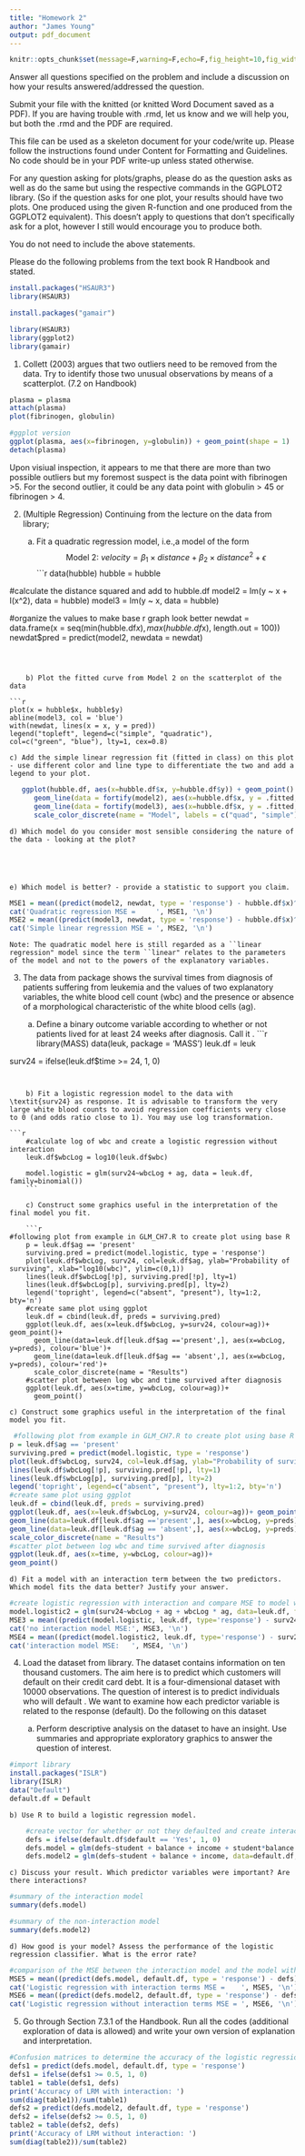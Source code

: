 ---
title: "Homework 2"
author: "James Young"
output: pdf_document
---

```{r setup, include=FALSE}
knitr::opts_chunk$set(message=F,warning=F,echo=F,fig_height=10,fig_width=7,cache = F)
```


Answer all questions specified on the problem and include a discussion on how your results answered/addressed the question.

Submit your \textbf{.rmd} file with the knitted \textbf{PDF} (or knitted Word Document saved as a PDF). If you are having trouble with .rmd, let us know and we will help you, but both the .rmd and the PDF are required.

This file can be used as a skeleton document for your code/write up. Please follow the instructions found under Content for Formatting and Guidelines. No code should be in your PDF write-up unless stated otherwise.

For any question asking for plots/graphs, please do as the question asks as well as do the same but using the respective commands in the GGPLOT2 library. (So if the question asks for one plot, your results should have two plots. One produced using the given R-function and one produced from the GGPLOT2 equivalent). This doesn't apply to questions that don't specifically ask for a plot, however I still would encourage you to produce both.

You do not need to include the above statements.

Please do the following problems from the text book R Handbook and stated.


```{r}
install.packages("HSAUR3")
library(HSAUR3)
```

```{r}
install.packages("gamair")
```


```{r}
library(HSAUR3)
library(ggplot2)
library(gamair)

```

1. Collett (2003) argues that two outliers need to be removed from the \textbf{plasma} data. Try to identify those two unusual observations by means of a scatterplot. (7.2 on Handbook)
```{r}
plasma = plasma
attach(plasma)
plot(fibrinogen, globulin)

#ggplot version
ggplot(plasma, aes(x=fibrinogen, y=globulin)) + geom_point(shape = 1)
detach(plasma)
```

Upon visiual inspection, it appears to me that there are more than two possible outliers but my foremost suspect is the data point with fibrinogen >5. For the second outlier, it could be any data point with globulin > 45 or fibrinogen > 4.

2. (Multiple Regression) Continuing from the lecture on the \textbf{hubble} data from \textbf{gamair} library;


    a) Fit a quadratic regression model, i.e.,a model of the form
$$\text{Model 2:   } velocity = \beta_1 \times distance + \beta_2 \times distance^2 +\epsilon$$
```{r}
data(hubble)
hubble = hubble
    
#calculate the distance squared and add to hubble.df
model2 = lm(y ~ x + I(x^2), data = hubble)
model3 = lm(y ~ x, data = hubble)
    
#organize the values to make base r graph look better
newdat = data.frame(x = seq(min(hubble.df$x), max(hubble.df$x), length.out = 100))
newdat$pred = predict(model2, newdata = newdat)
```



    b) Plot the fitted curve from Model 2 on the scatterplot of the data
    
```{r}

plot(x = hubble$x, hubble$y)
abline(model3, col = 'blue')
with(newdat, lines(x = x, y = pred))
legend("topleft", legend=c("simple", "quadratic"),
col=c("green", "blue"), lty=1, cex=0.8)
```
    
    
    c) Add the simple linear regression fit (fitted in class) on this plot - use different color and line type to differentiate the two and add a legend to your plot.
    
```{r}
   ggplot(hubble.df, aes(x=hubble.df$x, y=hubble.df$y)) + geom_point() + 
      geom_line(data = fortify(model2), aes(x=hubble.df$x, y = .fitted, colour='blue'), show.legend = TRUE) + 
      geom_line(data = fortify(model3), aes(x=hubble.df$x, y = .fitted, colour='red'), show.legend = TRUE) +
      scale_color_discrete(name = "Model", labels = c("quad", "simple"))
```

    
    d) Which model do you consider most sensible considering the nature of the data - looking at the plot? 
    

    

    
    e) Which model is better? - provide a statistic to support you claim.
    
```{r}
MSE1 = mean((predict(model2, newdat, type = 'response') - hubble.df$x)^2)
cat('Quadratic regression MSE =     ', MSE1, '\n')
MSE2 = mean((predict(model3, newdat, type = 'response') - hubble.df$x)^2)
cat('Simple linear regression MSE = ', MSE2, '\n')
```

    
    Note: The quadratic model here is still regarded as a ``linear regression" model since the term ``linear" relates to the parameters of the model and not to the powers of the explanatory variables. 

3. The \textbf{leuk} data from package \textbf{MASS} shows the survival times from diagnosis of patients suffering from leukemia and the values of two explanatory variables, the white blood cell count (wbc) and the presence or absence of a morphological characteristic of the white blood cells (ag). 

    a) Define a binary outcome variable according to whether or not patients lived for at least 24 weeks after diagnosis. Call it \textit{surv24}. 
```{r}
library(MASS)
data(leuk, package = 'MASS')
leuk.df = leuk
    
surv24 = ifelse(leuk.df$time >= 24, 1, 0)
```
    
    
    b) Fit a logistic regression model to the data with \textit{surv24} as response. It is advisable to transform the very large white blood counts to avoid regression coefficients very close to 0 (and odds ratio close to 1). You may use log transformation.
    
```{r}
    #calculate log of wbc and create a logistic regression without interaction
    leuk.df$wbcLog = log10(leuk.df$wbc)
    
    model.logistic = glm(surv24~wbcLog + ag, data = leuk.df, family=binomial())
    ```
    
    c) Construct some graphics useful in the interpretation of the final model you fit. 
    
    ```{r, echo=FALSE}
#following plot from example in GLM_CH7.R to create plot using base R
    p = leuk.df$ag == 'present'
    surviving.pred = predict(model.logistic, type = 'response')
    plot(leuk.df$wbcLog, surv24, col=leuk.df$ag, ylab="Probability of surviving", xlab="log10(wbc)", ylim=c(0,1))
    lines(leuk.df$wbcLog[!p], surviving.pred[!p], lty=1)
    lines(leuk.df$wbcLog[p], surviving.pred[p], lty=2)
    legend('topright', legend=c("absent", "present"), lty=1:2, bty='n')
    #create same plot using ggplot
    leuk.df = cbind(leuk.df, preds = surviving.pred)
    ggplot(leuk.df, aes(x=leuk.df$wbcLog, y=surv24, colour=ag))+ geom_point()+
      geom_line(data=leuk.df[leuk.df$ag =='present',], aes(x=wbcLog, y=preds), colour='blue')+
      geom_line(data=leuk.df[leuk.df$ag == 'absent',], aes(x=wbcLog, y=preds), colour='red')+
      scale_color_discrete(name = "Results")
    #scatter plot between log wbc and time survived after diagnosis
    ggplot(leuk.df, aes(x=time, y=wbcLog, colour=ag))+
      geom_point()
```
    
    
    c) Construct some graphics useful in the interpretation of the final model you fit.
    
```{r}
 #following plot from example in GLM_CH7.R to create plot using base R
p = leuk.df$ag == 'present'
surviving.pred = predict(model.logistic, type = 'response')
plot(leuk.df$wbcLog, surv24, col=leuk.df$ag, ylab="Probability of surviving", xlab="log10(wbc)", ylim=c(0,1))
lines(leuk.df$wbcLog[!p], surviving.pred[!p], lty=1)
lines(leuk.df$wbcLog[p], surviving.pred[p], lty=2)
legend('topright', legend=c("absent", "present"), lty=1:2, bty='n')
#create same plot using ggplot
leuk.df = cbind(leuk.df, preds = surviving.pred)
ggplot(leuk.df, aes(x=leuk.df$wbcLog, y=surv24, colour=ag))+ geom_point()+
geom_line(data=leuk.df[leuk.df$ag =='present',], aes(x=wbcLog, y=preds), colour='blue')+
geom_line(data=leuk.df[leuk.df$ag == 'absent',], aes(x=wbcLog, y=preds), colour='red')+
scale_color_discrete(name = "Results")
#scatter plot between log wbc and time survived after diagnosis
ggplot(leuk.df, aes(x=time, y=wbcLog, colour=ag))+
geom_point()
```
    
    
    d) Fit a model with an interaction term between the two predictors. Which model fits the data better? Justify your answer.
    
```{r}
#create logistic regression with interaction and compare MSE to model without interaction
model.logistic2 = glm(surv24~wbcLog + ag + wbcLog * ag, data=leuk.df, family=binomial())
MSE3 = mean((predict(model.logistic, leuk.df, type='response') - surv24)^2)
cat('no interaction model MSE:', MSE3, '\n')
MSE4 = mean((predict(model.logistic2, leuk.df, type='response') - surv24)^2)
cat('interaction model MSE:   ', MSE4, '\n')
```
    

4. Load the \textbf{Default} dataset from \textbf{ISLR} library. The dataset contains information on ten thousand customers. The aim here is to predict which customers will default on their credit card debt. It is a four-dimensional dataset with 10000 observations. The question of interest is to predict individuals who will default . We want to examine how each predictor variable is related to the response (default). Do the following on this dataset 

    a) Perform descriptive analysis on the dataset to have an insight. Use summaries and appropriate exploratory graphics to answer the question of interest.
    
```{r}
#import library
install.packages("ISLR")
library(ISLR)
data("Default")
default.df = Default
```
    
    
    b) Use R to build a logistic regression model. 
    
```{r}
    #create vector for whether or not they defaulted and create interaction model and non-interaction model
    defs = ifelse(default.df$default == 'Yes', 1, 0)
    defs.model = glm(defs~student + balance + income + student*balance + student*income + balance*income, data=default.df, family=binomial())
    defs.model2 = glm(defs~student + balance + income, data=default.df, family=binomial())
```
    
    
    c) Discuss your result. Which predictor variables were important? Are there interactions?
    
```{r}
#summary of the interaction model
summary(defs.model)

#summary of the non-interaction model
summary(defs.model2)
```
    
    
    d) How good is your model? Assess the performance of the logistic regression classifier. What is the error rate? 
    
```{r}
#comparison of the MSE between the interaction model and the model without interaction
MSE5 = mean((predict(defs.model, default.df, type = 'response') - defs)^2)
cat('Logistic regression with interaction terms MSE =    ', MSE5, '\n')
MSE6 = mean((predict(defs.model2, default.df, type = 'response') - defs)^2)
cat('Logistic regression without interaction terms MSE = ', MSE6, '\n')

```
    

5. Go through Section 7.3.1 of the Handbook. Run all the codes (additional exploration of data is allowed) and write your own version of explanation and interpretation.

```{r}
#Confusion matrices to determine the accuracy of the logistic regression models
defs1 = predict(defs.model, default.df, type = 'response')
defs1 = ifelse(defs1 >= 0.5, 1, 0)
table1 = table(defs1, defs)
print('Accuracy of LRM with interaction: ')
sum(diag(table1))/sum(table1)
defs2 = predict(defs.model2, default.df, type = 'response')
defs2 = ifelse(defs2 >= 0.5, 1, 0)
table2 = table(defs2, defs)
print('Accuracy of LRM without interaction: ')
sum(diag(table2))/sum(table2)
```



